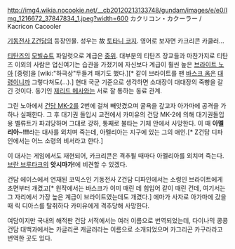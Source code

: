 http://img4.wikia.nocookie.net/__cb20120213133748/gundam/images/e/e0/Img_1216672_37847834_1.jpeg?width=600
カクリコン・カクーラー / Kacricon Cacooler

[[기동전사 Z건담]]의 등장인물. 성우는 故 [[토타니 코지]]. 영어로 보자면 카크리콘 카쿨러...

[[티탄즈]]의 [[모빌슈트]] 파일럿으로 계급은 [[중위]]. 
대부분의 티탄즈 장교들과 마찬가지로 티탄즈 이외의 사람은 업신여기는 습관을 가졌기에 자신보다 계급이 훨씬 높은 [[브라이트 노아]] [중령]을 [wiki:"하극상"두들겨 패기도 했다.][* 같이 브라이트를 팬 [[바스크 옴]]은 [[대령]]이니까 그렇다쳐도(...).] 현대 국군 기준으로 생각하면 소대장이 대대장의 죽빵을 갈긴 것이다. 동기인 [[제리드 메사]]와는 서로 잘 통하는 동료 관계.

그린 노아에서 [[건담 MK-2]]를 2번에 걸쳐 빼앗겼으며 굴욕을 갚고자 아가마에 공격을 가하나 실패한다. 그 후 대기권 돌입시 교전에서 카미유의 건담 MK-2에 의해 대기권돌입용 벨류트가 파괴당하며 그대로 강하, 통째로 불타는 기체 안에서 사망한다.
이 때 '''아멜리아~!!!'''라는 대사를 외치며 죽는데, 아멜리아는 지구에 있는 그의 애인.[* Z건담 디파인에서는 어느 소령의 비서라고 한다.]

이 대사는 게임에서도 재현되어, 카크리콘은 격추될 때마다 아멜리아를 외치며 죽는다. [[브란 브루타크]]의 '''앗시마가!'''에 비견할 수 있겠다.

건담 에이스에서 연재된 코믹스인 기동전사 Z건담 디파인에서는 소령인 브라이트에게 초면부터 개겼고[* 원작에서는 바스크가 이미 때린 데 힘입어 같이 때린 건데, 여기서는 그 자리에서 가장 높은 계급이 브라이트였는데도 개겼다.] 에마가 사자로 아가마에 갔을 때 릭 디아스를 탈취하다 카미유에게 격추당해 사망한다.

여담이지만 국내의 해적판 건담 서적에서는 여러 이름으로 번역되었는데, 다이나믹 콩콩 건담 대백과에서는 카글리콘 캐글러라는 이름으로 소개되었으며 카그리곤 카구라라고 번역한 곳도 있다.
